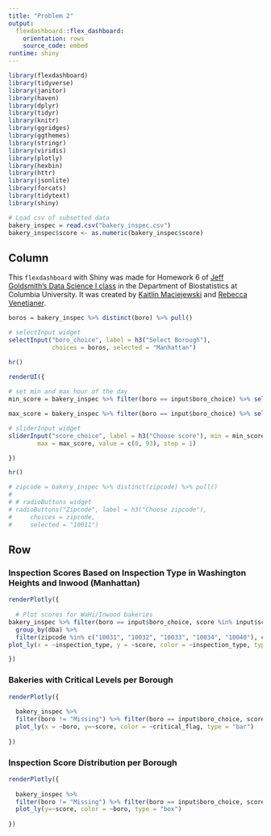 ```yaml
---
title: "Problem 2"
output: 
  flexdashboard::flex_dashboard:
    orientation: rows
    source_code: embed
runtime: shiny
---
```


```r
library(flexdashboard)
library(tidyverse)
library(janitor)
library(haven)
library(dplyr)
library(tidyr)
library(knitr)
library(ggridges)
library(ggthemes)
library(stringr)
library(viridis)
library(plotly)
library(hexbin)
library(httr)
library(jsonlite)
library(forcats)
library(tidytext)
library(shiny)
```


```r
# Load csv of subsetted data
bakery_inspec = read.csv("bakery_inspec.csv")
bakery_inspec$score <- as.numeric(bakery_inspec$score)
```

Column {.sidebar}
-----------------------------------------------------------------------
This `flexdashboard` with Shiny was made for Homework 6 of [Jeff Goldsmith's Data Science I class](http://jeffgoldsmith.com/DSI/homework_6.html) in the Department of Biostatistics at Columbia University. It was created by [Kaitlin Maciejewski](https://github.com/k-maciejewski) and [Rebecca Venetianer](https://github.com/rvenetianer).


```r

boros = bakery_inspec %>% distinct(boro) %>% pull()

# selectInput widget
selectInput("boro_choice", label = h3("Select Borough"),
            choices = boros, selected = "Manhattan")

hr()

renderUI({
  
# set min and max hour of the day
min_score = bakery_inspec %>% filter(boro == input$boro_choice) %>% select(score) %>% filter(!is.na(score)) %>%  min()

max_score = bakery_inspec %>% filter(boro == input$boro_choice) %>% select(score) %>% filter(!is.na(score)) %>%  max()

# sliderInput widget
sliderInput("score_choice", label = h3("Choose score"), min = min_score, 
        max = max_score, value = c(0, 93), step = 1)

})

hr()

# zipcode = bakery_inspec %>% distinct(zipcode) %>% pull()
# 
# # radioButtons widget
# radioButtons("Zipcode", label = h3("Choose zipcode"),
#     choices = zipcode, 
#     selected = "10011")
```

Row {.tabset .tabset-fade } 
-----------------------------------------------------------------------

### Inspection Scores Based on Inspection Type in Washington Heights and Inwood (Manhattan)

```r
renderPlotly({
  
  # Plot scores for WaHi/Inwood bakeries
bakery_inspec %>% filter(boro == input$boro_choice, score %in% input$score_choice[1]:input$score_choice[2]) %>%
  group_by(dba) %>%
  filter(zipcode %in% c("10031", "10032", "10033", "10034", "10040"), critical_flag == "Critical") %>% 
plot_ly(x = ~inspection_type, y = ~score, color = ~inspection_type, type = "bar")

})
```

### Bakeries with Critical Levels per Borough

```r
renderPlotly({
  
  bakery_inspec %>%
  filter(boro != "Missing") %>% filter(boro == input$boro_choice, score %in% input$score_choice[1]:input$score_choice[2]) %>% 
  plot_ly(x = ~boro, y=~score, color = ~critical_flag, type = "bar")
  
})
```


### Inspection Score Distribution per Borough

```r
renderPlotly({
  
  bakery_inspec %>%
  filter(boro != "Missing") %>% filter(boro == input$boro_choice, score %in% input$score_choice[1]:input$score_choice[2]) %>% 
  plot_ly(y=~score, color = ~boro, type = "box")
  
})
```

